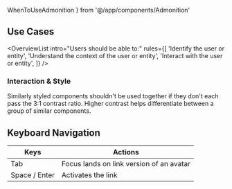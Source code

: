 ---
---

  WhenToUseAdmonition
} from '@/app/components/Admonition'

## Use Cases

<OverviewList intro="Users should be able to:" rules={[
  'Identify the user or entity',
  'Understand the context of the user or entity',
  'Interact with the user or entity',
]} />

### Interaction &amp; Style

Similarly styled components shouldn't be used together if they don't each pass the 3:1 contrast ratio. Higher contrast helps differentiate between a group of similar components.

## Keyboard Navigation

| Keys     | Actions                                                         |
| -------- | --------------------------------------------------------------- |
| Tab      | Focus lands on link version of an avatar       |
| Space / Enter      | Activates the link                    |